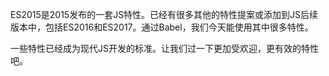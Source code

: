 
ES2015是2015发布的一套JS特性。已经有很多其他的特性提案或添加到JS后续版本中，包括ES2016和ES2017。通过Babel，我们今天能使用其中很多特性。

一些特性已经成为现代JS开发的标准。让我们过一下更加受欢迎，更有效的特性吧。
